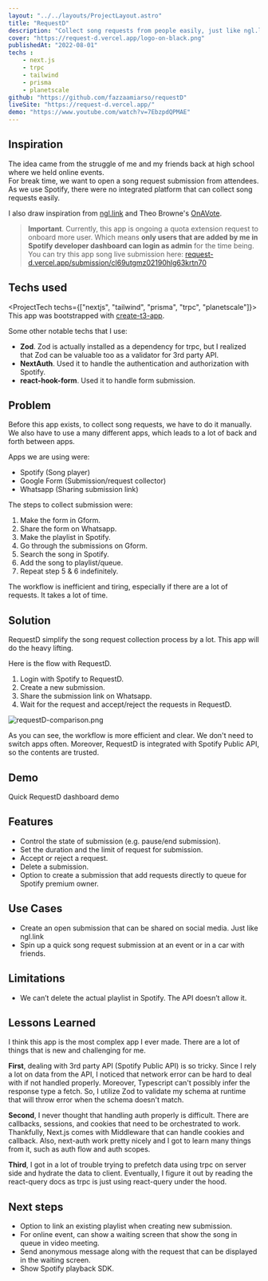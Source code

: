 ```yaml
---
layout: "../../layouts/ProjectLayout.astro"
title: "RequestD"
description: "Collect song requests from people easily, just like ngl.link but integrated with spotify API. Made for Hashnode X Planetscale hackathon"
cover: "https://request-d.vercel.app/logo-on-black.png"
publishedAt: "2022-08-01"
techs : 
    - next.js
    - trpc
    - tailwind
    - prisma
    - planetscale
github: "https://github.com/fazzaamiarso/requestD"
liveSite: "https://request-d.vercel.app/"
demo: "https://www.youtube.com/watch?v=7EbzpdQPMAE"
---
```



## Inspiration
The idea came from the struggle of me and my friends back at high school where we held online events.  
For break time, we want to open a song request submission from attendees. As we use Spotify, there were no integrated platform that can collect song requests easily. 

I also draw inspiration from [ngl.link](https://ngl.link) and Theo Browne's [OnAVote](https://github.com/TheoBr/OnAVote/tree/259026b5405b3895914bc739bcfb2ed36d262f68).

> **Important**.  Currently, this app is ongoing a quota extension request to onboard more user. Which means **only users that are added by me in Spotify developer dashboard can login as admin** for the time being. 
You can try this app song live submission here: [request-d.vercel.app/submission/cl69utgmz02190hlg63krtn70](https://request-d.vercel.app/submission/cl69utgmz02190hlg63krtn70)

## Techs used
<ProjectTech techs={["nextjs", "tailwind", "prisma", "trpc", "planetscale"]}>
  This app was bootstrapped with [create-t3-app](https://github.com/t3-oss/create-t3-app).
  
  Some other notable techs that I use:
  - **Zod**. Zod is actually installed as a dependency for trpc, but I realized that Zod can be valuable too as a validator for 3rd party API.
  - **NextAuth**. Used it to handle the authentication and authorization with Spotify.
  - **react-hook-form**. Used it to handle form submission.
</ProjectTech>

## Problem
Before this app exists, to collect song requests, we have to do it manually. We also have to use a many different apps, which leads to a lot of back and forth between apps.    

Apps we are using were: 
- Spotify (Song player)
- Google Form (Submission/request collector)
- Whatsapp (Sharing submission link)

The steps to collect submission were:
1. Make the form in Gform.
2. Share the form on Whatsapp.
3. Make the playlist in Spotify.
4. Go through the submissions on Gform.
5. Search the song in Spotify. 
6. Add the song to playlist/queue.
7. Repeat step 5 & 6 indefinitely.

The workflow is inefficient and tiring, especially if there are a lot of requests. It takes a lot of time. 

## Solution
RequestD simplify the song request collection process by a lot. This app will do the heavy lifting.

Here is the flow with RequestD.
1. Login with Spotify to RequestD.
2. Create a new submission.
3. Share the submission link on Whatsapp.
4. Wait for the request and accept/reject the requests in RequestD.

![requestD-comparison.png](https://cdn.hashnode.com/res/hashnode/image/upload/v1659295237654/kBxm7Ggl1.png)

As you can see, the workflow is more efficient and clear. We don't need to switch apps often. Moreover, RequestD is integrated with Spotify Public API, so the contents are trusted.

## Demo
Quick RequestD dashboard demo

<YoutubeEmbed  youtubeId="7EbzpdQPMAE" title="Requestd admin dashboard demo video" />

## Features
- Control the state of submission (e.g. pause/end submission). 
- Set the duration and the limit of request for submission.
- Accept or reject a request.
- Delete a submission.
- Option to create a submission that add requests directly to queue for Spotify premium owner.

## Use Cases
- Create an open submission that can be shared on social media. Just like ngl.link
- Spin up a quick song request submission at an event or in a car with friends.

## Limitations
- We can’t delete the actual playlist in Spotify. The API doesn’t allow it.

## Lessons Learned
I think this app is the most complex app I ever made. There are a lot of things that is new and challenging for me.

**First**, dealing with 3rd party API (Spotify Public API) is so tricky. Since I rely a lot on data from the API, I noticed 
that network error can be hard to deal with if not handled properly. Moreover, Typescript can't possibly infer the response
type a fetch. So, I utilize Zod to validate my schema at runtime that will throw error when the schema doesn't match.

**Second**, I never thought that handling auth properly is difficult. There are callbacks, sessions, and cookies that need to
be orchestrated to work. Thankfully, Next.js comes with Middleware that can handle cookies and callback. Also, next-auth
work pretty nicely and I got to learn many things from it, such as auth flow and auth scopes.

**Third**, I got in a lot of trouble trying to prefetch data using trpc on server side and hydrate the data to client. 
Eventually, I figure it out by reading the react-query docs as trpc is just using react-query under the hood.

## Next steps
- Option to link an existing playlist when creating new submission.
- For online event, can show a waiting screen that show the song in queue in video meeting.
- Send anonymous message along with the request that can be displayed in the waiting screen.
- Show Spotify playback SDK.
